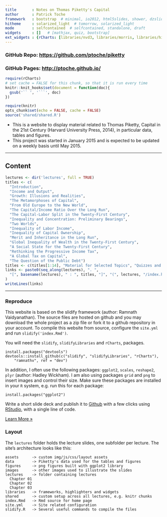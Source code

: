 ```yaml
---
title       : Notes on Thomas Piketty's Capital
author      : Patrick Toche
framework   : bootstrap  # minimal, io2012, html5slides, shower, dzslides
hitheme     : solarized_light  # tomorrow, solarized_light
mode        : selfcontained  # selfcontained, standalone, draft
widgets     : []   # [mathjax, quiz, bootstrap]
ext_widgets : {rCharts: [libraries/nvd3, libraries/morris, libraries/highcharts]}
---
```

### GitHub Repo: [https://github.com/ptoche/piketty](https://github.com/ptoche/piketty)

### GitHub Pages: [http://ptoche.github.io/](http://ptoche.github.io/)

```r
require(rCharts)
# set cache = FALSE for this chunk, so that it is run every time
knitr::knit_hooks$set(document = function(doc){
  gsub('`` ', '```', doc)
})
```

```r
require(knitr)
opts_chunk$set(echo = FALSE, cache = FALSE)
source('shared/shared.R')
```

- This is a website to display material related to Thomas Piketty, Capital in the 21st Century (Harvard University Press, 2014), in particular data, tables and figures. 
- This project was started in January 2015 and is expected to be updated on a weekly basis until May 2015.

---

## Content

```r
lectures <- dir('lectures', full = TRUE)
titles <- c(
  "Introduction",
  "Income and Output", 
  "Growth: Illusions and Realities", 
  "The Metamorphoses of Capital", 
  "From Old Europe to the New World",
  "The Capital/Income Ratio Over the Long Run",
  "The Capital-Labor Split in the Twenty-First Century",
  "Inequality and Concentration: Preliminary Bearings",
  "Two Worlds",
  "Inequality of Labor Income",
  "Inequality of Capital Ownership",
  "Merit and Inheritance in the Long Run",
  "Global Inequality of Wealth in the Twenty-First Century",
  "A Social State for the Twenty-First Century",
  "Rethinking the Progressive Income Tax", 
  "A Global Tax on Capital",
  "The Question of the Public Debt")
titles <- c(titles[1:14], "Material for Selected Topics", "Quizzes and Short Questions with Model Answers")
links <- paste0(seq_along(lectures), ". ", 
  "[", basename(lectures), " : ", titles, "]", "(", lectures, "/index.html)"
)
writeLines(links)
```

---

### Reproduce

This website is based on the slidify framework (author: Ramnath Vaidyanathan). The source files are hosted on github and you may download the whole project as a zip file or fork it to a github repository in your account. To compile this website from source, configure the `site.yml` and run `slidify('index.Rmd')`. 

You will need the `slidify`, `slidifyLibraries` and `rCharts`, packages.

    install.packages("devtools")  
    devtools::install_github(c("slidify", "slidifyLibraries", "rCharts"), 
        "ramnathv", ref = "dev")  

In addition, I often use the following packages: `ggplot2`, `scales`, `reshape2`, `plyr` (author: Hadley Wickham). I am also using packages `grid` and `png` to insert images and control their size. Make sure these packages are installed in your `R` system, e.g. run this for each package:

    install.packages("ggplot2")

Write a short slide deck and publish it to [Github](http://www.github.com) with a few clicks using [RStudio](http://www.rstudio.com), with a single line of code.

<p><a class="btn" href="start.html">Learn More &raquo;</a></p>


### Layout

The `lectures` folder holds the lecture slides, one subfolder per lecture. The site's architecture looks like this:

```
assets      -> custom img/js/css/layout assets
data        -> Piketty's data used for the tables and figures
figures     -> png figures built with ggplot2 library
images      -> other images used to illustrate the slides
lectures    -> folder containing lectures
  Chapter 01
  Chapter 02
  Chapter 03
libraries   -> frameworks, highlighters and widgets
shared      -> custom setup across all lectures, e.g. knitr chunks
index.Rmd   -> Rmd source for home page
site.yml    -> Site related configuration
slidify.R   -> Several useful commands to compile the files
```

